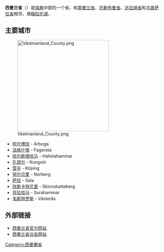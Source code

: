 {{Infobox Sweden lon
| 名称 = 西曼兰省
| 瑞典语名称 = Västmanlands län
| 徽章 = 
| 地图 = Svcmap_vastmanland.png
| 代码 = U
| 首府 = 韦斯特罗斯
| 面积 = 5146
| 面积排名 = 17
| 水域面积 = 
| 人口 = 248,489
| population_as_of = （2006-12-31[http://www.scb.se/Pages/TableAndChart____193256.aspx]）
| 人口排名 = 15
| 人口密度 = 48
| 建立时间 = 1634
}}
'''西曼兰省'''（{{lang-sv|Västmanlands län}}）是[[瑞典|瑞典]]中部的一个省，和[[南曼兰省|南曼兰省]]、[[厄勒布鲁省|厄勒布鲁省]]、[[达拉纳省|达拉纳省]]和[[乌普萨拉省|乌普萨拉省]]相邻，瀕[[梅拉伦湖|梅拉伦湖]]。

== 主要城市 ==
[[File:Västmanland_County.png|300px]]
* [[阿尔博加|阿尔博加]] - Arboga
* [[法格什塔市|法格什塔]] - Fagersta
* [[哈尔斯塔哈马市|哈尔斯塔哈马]] - Hallstahammar
* [[孔瑟尔市|孔瑟尔]] - Kungsör
* [[雪平市|雪平]] - Köping
* [[努尔贝里市|努尔贝里]] - Norberg
* [[萨拉市|萨拉]] - Sala
* [[欣斯卡特贝里市|欣斯卡特贝里]] - Skinnskatteberg
* [[叙拉哈马尔市|苏拉哈马]] - Surahammar
* [[韦斯特罗斯|韦斯特罗斯]] - Västerås

== 外部链接 ==
* [http://www.u.lst.se/ 西曼兰省官方网站] {{Wayback|url=http://www.u.lst.se/ |date=20090316071159 }}
* [https://web.archive.org/web/20030220203446/http://www2.ltvastmanland.se/ 西曼兰省议会网站]

{{Sweden-geo-stub}}

{{Swedish Counties}}

[[Category:西曼蘭省|Category:西曼蘭省]]